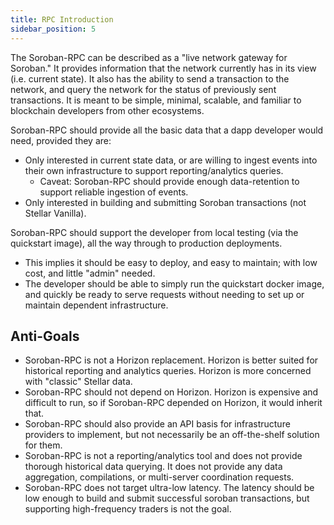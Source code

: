 ```yaml
---
title: RPC Introduction
sidebar_position: 5
---
```


The Soroban-RPC can be described as a "live network gateway for Soroban." It provides information that the network currently has in its view (i.e. current state). It also has the ability to send a transaction to the network, and query the network for the status of previously sent transactions. It is meant to be simple, minimal, scalable, and familiar to blockchain developers from other ecosystems.

Soroban-RPC should provide all the basic data that a dapp developer would need, provided they are:

- Only interested in current state data, or are willing to ingest events into their own infrastructure to support reporting/analytics queries.
  - Caveat: Soroban-RPC should provide enough data-retention to support reliable ingestion of events.
- Only interested in building and submitting Soroban transactions (not Stellar Vanilla).

Soroban-RPC should support the developer from local testing (via the quickstart image), all the way through to production deployments.

- This implies it should be easy to deploy, and easy to maintain; with low cost, and little "admin" needed.
- The developer should be able to simply run the quickstart docker image, and quickly be ready to serve requests without needing to set up or maintain dependent infrastructure.

## Anti-Goals

- Soroban-RPC is not a Horizon replacement. Horizon is better suited for historical reporting and analytics queries. Horizon is more concerned with "classic" Stellar data.
- Soroban-RPC should not depend on Horizon. Horizon is expensive and difficult to run, so if Soroban-RPC depended on Horizon, it would inherit that.
- Soroban-RPC should also provide an API basis for infrastructure providers to implement, but not necessarily be an off-the-shelf solution for them.
- Soroban-RPC is not a reporting/analytics tool and does not provide thorough historical data querying. It does not provide any data aggregation, compilations, or multi-server coordination requests.
- Soroban-RPC does not target ultra-low latency. The latency should be low enough to build and submit successful soroban transactions, but supporting high-frequency traders is not the goal.
